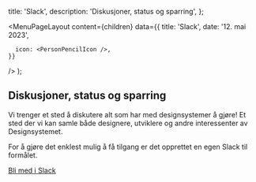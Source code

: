 

  title: 'Slack',
  description: 'Diskusjoner, status og sparring',
};

  <MenuPageLayout
    content={children}
    data={{
      title: 'Slack',
      date: '12. mai 2023',

      icon: <PersonPencilIcon />,
    }}

/>
);

## Diskusjoner, status og sparring

Vi trenger et sted å diskutere alt som har med designsystemer å gjøre! Et sted der vi kan samle både designere, utviklere og andre interessenter av Designsystemet.

For å gjøre det enklest mulig å få tilgang er det opprettet en egen Slack til formålet.

[Bli med i Slack](https://designsystemet.no/slack)
